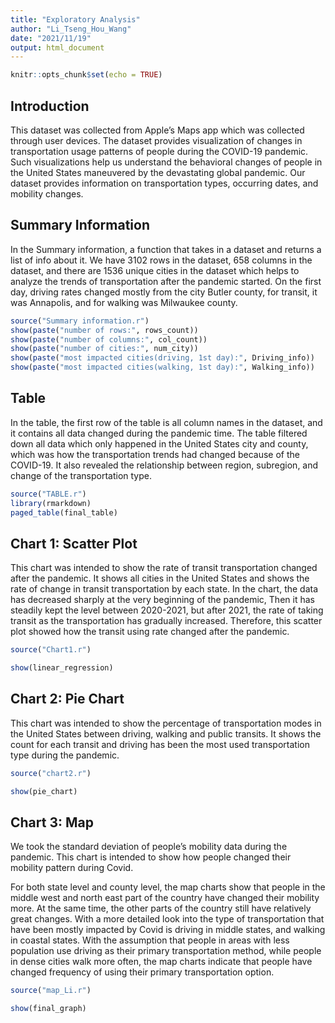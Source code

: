 ```yaml
---
title: "Exploratory Analysis"
author: "Li_Tseng_Hou_Wang"
date: "2021/11/19"
output: html_document
---
```


```r
knitr::opts_chunk$set(echo = TRUE)
```

## Introduction

This dataset was collected from Apple’s Maps app which was collected through user devices. The dataset provides visualization of changes in transportation usage patterns of people during the COVID-19 pandemic. Such visualizations help us understand the behavioral changes of people in the United States maneuvered by the devastating global pandemic. Our dataset provides information on transportation types, occurring dates, and mobility changes. 



## Summary Information

In the Summary information, a function that takes in a dataset and returns a list of info about it. We have 3102 rows in the dataset, 658 columns in the dataset, and there are 1536 unique cities in the dataset which helps to analyze the trends of transportation after the pandemic started. On the first day, driving rates changed mostly from the city Butler county, for transit, it was Annapolis, and for walking was Milwaukee county.


```r
source("Summary information.r")
show(paste("number of rows:", rows_count))
show(paste("number of columns:", col_count))
show(paste("number of cities:", num_city))
show(paste("most impacted cities(driving, 1st day):", Driving_info))
show(paste("most impacted cities(walking, 1st day):", Walking_info))
```
## Table

In the table, the first row of the table is all column names in the dataset, and it contains all data changed during the pandemic time. The table filtered down all data which only happened in the United States city and county, which was how the transportation trends had changed because of the COVID-19. It also revealed the relationship between region, subregion, and change of the transportation type. 


```r

source("TABLE.r")
library(rmarkdown)
paged_table(final_table)

```

## Chart 1: Scatter Plot

This chart was intended to show the rate of transit transportation changed after the pandemic. It shows all cities in the United States and shows the rate of change in transit transportation by each state. In the chart, the data has decreased sharply at the very beginning of the pandemic, Then it has steadily kept the level between 2020-2021, but after 2021, the rate of taking transit as the transportation has gradually increased. Therefore, this scatter plot showed how the transit using rate changed after the pandemic. 


```r
source("Chart1.r")

show(linear_regression)
```


## Chart 2: Pie Chart

This chart was intended to show the percentage of transportation modes in the United States between driving, walking and public transits. It shows the count for each transit and driving has been the most used transportation type during the pandemic.


```r

source("chart2.r")

show(pie_chart)

```

## Chart 3: Map

We took the standard deviation of people’s mobility data during the pandemic. This chart is intended to show how people changed their mobility pattern during Covid. 

For both state level and county level, the map charts show that people in the middle west and north east part of  the country have changed their mobility more. At the same time, the other parts of the country still have relatively great changes. With a more detailed look into the type of transportation that have been mostly impacted by Covid is driving in middle states, and walking in coastal states. With the assumption that people in areas with less population use driving as their primary transportation method, while people in dense cities walk more often, the map charts indicate that people have changed frequency of using their primary transportation option.



```r

source("map_Li.r")

show(final_graph)

```


